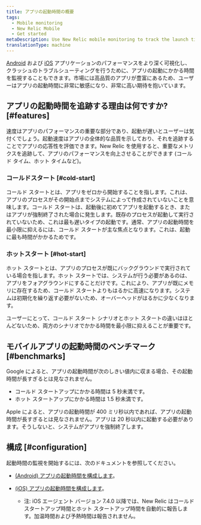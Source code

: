 ```yaml
---
title: アプリの起動時間の概要
tags:
  - Mobile monitoring
  - New Relic Mobile
  - Get started
metaDescription: Use New Relic mobile monitoring to track the launch time for Android apps
translationType: machine
---
```


[Android](/docs/mobile-monitoring/new-relic-mobile-android/get-started/introduction-new-relic-mobile-android) および [iOS](/docs/mobile-monitoring/new-relic-mobile-ios/get-started/introduction-new-relic-mobile-ios) アプリケーションのパフォーマンスをより深く可視化し、クラッシュのトラブルシューティングを行うために、アプリの起動にかかる時間を監視することもできます。市場には高品質のアプリが豊富にあるため、ユーザーはアプリの起動時間に非常に敏感になり、非常に高い期待を抱いています。

## アプリの起動時間を追跡する理由は何ですか? [#features]

速度はアプリのパフォーマンスの重要な部分であり、起動が遅いとユーザーは気付くでしょう。起動速度はアプリの全体的な品質を示しており、それを追跡することでアプリの応答性を評価できます。New Relic を使用すると、重要なメトリクスを追跡して、アプリのパフォーマンスを向上させることができます (コールド タイム、ホット タイムなど)。

### コールドスタート [#cold-start]

コールド スタートとは、アプリをゼロから開始することを指します。これは、アプリのプロセスがその開始点までシステムによって作成されていないことを意味します。コールド スタートは、起動後に初めてアプリを起動するとき、またはアプリが強制終了された場合に発生します。既存のプロセスが起動して実行されていないため、これは最も遅いタイプの起動です。通常、アプリの起動時間を最小限に抑えるには、コールド スタートが主な焦点となります。これは、起動に最も時間がかかるためです。

### ホットスタート [#hot-start]

ホット スタートとは、アプリのプロセスが既にバックグラウンドで実行されている場合を指します。ホット スタートでは、システムが行う必要があるのは、アプリをフォアグラウンドにすることだけです。これにより、アプリが既にメモリに存在するため、コールド スタートよりもはるかに高速になります。システムは初期化を繰り返す必要がないため、オーバーヘッドがはるかに少なくなります。

ユーザーにとって、コールド スタート シナリオとホット スタートの違いはほとんどないため、両方のシナリオでかかる時間を最小限に抑えることが重要です。

## モバイルアプリの起動時間のベンチマーク [#benchmarks]

Google によると、アプリの起動時間が次のしきい値内に収まる場合、その起動時間が長すぎるとは見なされません。

* コールド スタートアップにかかる時間は 5 秒未満です。
* ホット スタートアップにかかる時間は 1.5 秒未満です。

Apple によると、アプリの起動時間が 400 ミリ秒以内であれば、アプリの起動時間が長すぎるとは見なされません。アプリは 20 秒以内に起動する必要があります。そうしないと、システムがアプリを強制終了します。

## 構成 [#configuration]

起動時間の監視を開始するには、次のドキュメントを参照してください。

* [(Android) アプリの起動時間を構成します](/docs/mobile-monitoring/new-relic-mobile-android/install-configure/configure-app-launch-time-android-apps)。

* [(iOS) アプリの起動時間を構成します](/docs/mobile-monitoring/new-relic-mobile-ios/configuration/app-launch-times-ios-apps)。

  * 注: iOS エージェント バージョン 7.4.0 以降では、New Relic はコールド スタートアップ時間とホット スタートアップ時間を自動的に報告します。加温時間および予熱時間は報告されません。